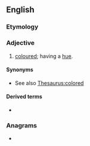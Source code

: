 ==English==

===Etymology===
{{suffix|en|hue|ed}}

===Adjective===
{{en-adj|-}}

# [[coloured]]; having a [[hue]].
#: {{ux|en|Ruby is a red-'''hued''' gemstone.}}

====Synonyms====
* See also [[Thesaurus:colored]]

====Derived terms====
* {{l|en|rose-hued}}

===Anagrams===
* {{anagrams|en|a=dehu|Duhe}}